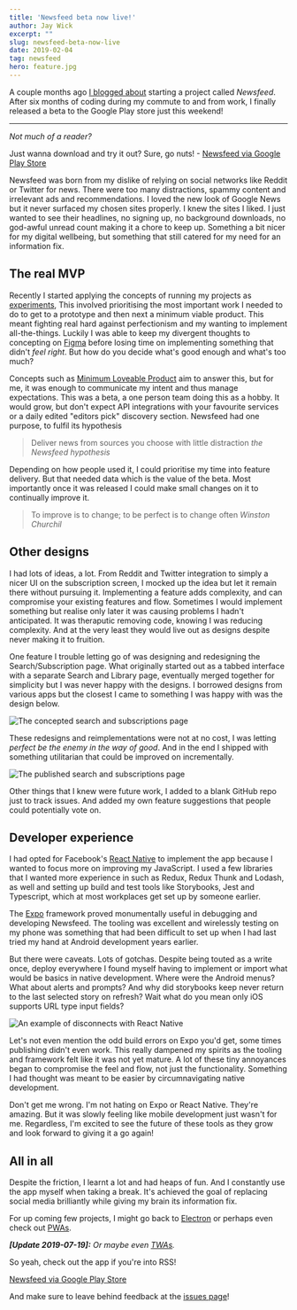 ```yaml
---
title: 'Newsfeed beta now live!'
author: Jay Wick
excerpt: ""
slug: newsfeed-beta-now-live
date: 2019-02-04
tag: newsfeed
hero: feature.jpg
---
```


A couple months ago [I blogged about](https://jaywick.xyz/blog/710/newsfeed-concept) starting a project called *Newsfeed*. After six months of coding during my commute to and from work, I finally released a beta to the Google Play store just this weekend!

****

<div class="info panel">

*Not much of a reader?*

Just wanna download and try it out? Sure, go nuts! - [Newsfeed via Google Play Store](https://play.google.com/store/apps/details?id=xyz.jaywick.labs.newsfeed)

</div>

Newsfeed was born from my dislike of relying on social networks like Reddit or Twitter for news. There were too many distractions, spammy content and irrelevant ads and recommendations. I loved the new look of Google News but it never surfaced my chosen sites properly. I knew the sites I liked. I just wanted to see their headlines, no signing up, no background downloads, no god-awful unread count making it a chore to keep up. Something a bit nicer for my digital wellbeing, but something that still catered for my need for an information fix.


## The real MVP

Recently I started applying the concepts of running my projects as [experiments](https://jaywick.xyz/blog/709/how-i-learnt-to-fail-better), This involved prioritising the most important work I needed to do to get to a prototype and then next a minimum viable product. This meant fighting real hard against perfectionism and my wanting to implement all-the-things. Luckily I was able to keep my divergent thoughts to concepting on [Figma](https://www.figma.com) before losing time on implementing something that didn't *feel right*. But how do you decide what's good enough and what's too much?

Concepts such as [Minimum Loveable Product](https://labs.sogeti.com/the-minimum-lovable-product/) aim to answer this, but for me, it was enough to communicate my intent and thus manage expectations. This was a beta, a one person team doing this as a hobby. It would grow, but don't expect API integrations with your favourite services or a daily edited "editors pick" discovery section. Newsfeed had one purpose, to fulfil its hypothesis



> Deliver news from sources you choose with little distraction <cite>the Newsfeed hypothesis</cite>



Depending on how people used it, I could prioritise my time into feature delivery. But that needed data which is the value of the beta. Most importantly once it was released I could make small changes on it to continually improve it.



> To improve is to change; to be perfect is to change often <cite>Winston Churchil</cite>



## Other designs

I had lots of ideas, a lot. From Reddit and Twitter integration to simply a nicer UI on the subscription screen, I mocked up the idea but let it remain there without pursuing it. Implementing a feature adds complexity, and can compromise your existing features and flow. Sometimes I would implement something but realise only later it was causing problems I hadn't anticipated. It was theraputic removing code, knowing I was reducing complexity. And at the very least they would live out as designs despite never making it to fruition.

One feature I trouble letting go of was designing and redesigning the Search/Subscription page. What originally started out as a tabbed interface with a separate Search and Library page, eventually merged together for simplicity but I was never happy with the designs. I borrowed designs from various apps but the closest I came to something I was happy with was the design below.



![The concepted search and subscriptions page](./search-ui-concept.png)



These redesigns and reimplementations were not at no cost, I was letting *perfect be the enemy in the way of good*. And in the end I shipped with something utilitarian that could be improved on incrementally.

![The published search and subscriptions page](./search-and-subscriptions-list.jpg)



Other things that I knew were future work, I added to a blank GitHub repo just to track issues. And added my own feature suggestions that people could potentially vote on.



## Developer experience

I had opted for Facebook's [React Native](https://facebook.github.io/react-native/) to implement the app because I wanted to focus more on improving my JavaScript. I used a few libraries that I wanted more experience in such as Redux, Redux Thunk and Lodash, as well and setting up build and test tools like Storybooks, Jest and Typescript, which at most workplaces get set up by someone earlier.

The [Expo](https://expo.io/) framework proved monumentally useful in debugging and developing Newsfeed. The tooling was excellent and wirelessly testing on my phone was something that had been difficult to set up when I had last tried my hand at Android development years earlier.

But there were caveats. Lots of gotchas. Despite being touted as a write once, deploy everywhere I found myself having to implement or import what would be basics in native development. Where were the Android menus? What about alerts and prompts? And why did storybooks keep never return to the last selected story on refresh? Wait what do you mean only iOS supports URL type input fields?

![An example of disconnects with React Native](./stackoverflow.png)



Let's not even mention the odd build errors on Expo you'd get, some times publishing didn't even work. This really dampened my spirits as the tooling and framework felt like it was not yet mature. A lot of these tiny annoyances began to compromise the feel and flow, not just the functionality. Something I had thought was meant to be easier by circumnavigating native development.

Don't get me wrong. I'm not hating on Expo or React Native. They're amazing. But it was slowly feeling like mobile development just wasn't for me. Regardless, I'm excited to see the future of these tools as they grow and look forward to giving it a go again!


## All in all

Despite the friction, I learnt a lot and had heaps of fun. And I constantly use the app myself when taking a break. It's achieved the goal of replacing social media brilliantly while giving my brain its information fix.

For up coming few projects, I might go back to [Electron](https://electronjs.org/) or perhaps even check out [PWAs](https://medium.com/dailyjs/goodbye-electron-hello-desktop-pwas-f316b8f39882).

***[Update 2019-07-19]:** Or maybe even [TWAs](https://medium.com/@firt/google-play-store-now-open-for-progressive-web-apps-ec6f3c6ff3cc).*

So yeah, check out the app if you're into RSS!

[Newsfeed via Google Play Store](https://play.google.com/store/apps/details?id=xyz.jaywick.labs.newsfeed)

And make sure to leave behind feedback at the [issues page](https://github.com/jaywick/newsfeed-issues/issues)!
